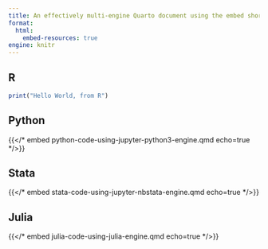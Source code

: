 ```yaml
---
title: An effectively multi-engine Quarto document using the embed shortcode
format:
  html:
    embed-resources: true
engine: knitr
---
```


::: {.panel-tabset}
## R

```r
print("Hello World, from R")
```

## Python

{{</* embed python-code-using-jupyter-python3-engine.qmd echo=true */>}}

## Stata

{{</* embed stata-code-using-jupyter-nbstata-engine.qmd echo=true */>}}

## Julia

{{</* embed julia-code-using-julia-engine.qmd echo=true */>}}

:::
